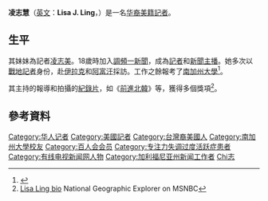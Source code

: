 {{Infobox journalist
| name         = 凌志慧
| image        = [[File:Lisa_ling_2007-03-29.jpg|220px]]
| caption      = 於[[明尼蘇達州|明尼蘇達州]][[聖凱瑟琳大學|聖凱瑟琳大學]]訪談節目後
| birth_date   = {{birth date and age|1973|8|30}}
| birth_place  =  [[美國|美國]][[加利福尼亞州|加利福尼亞州]][[沙加緬度|沙加緬度]]
| death_date  = 
| death_place = 
| education   = 
| occupation  = [[記者|記者]]
| alias       = 
| title       = 
| family      = 
| spouse      = 保羅·宋（2007年5月26日— ）
| domestic_partner =
| children    = 
| relatives   = 
| ethnic      = [[美籍华人|美籍华人]]
| religion    = 
| salary      = 
| networth    = 
| credits     = {{tsl|en|The View (U.S. TV series)|觀點 (美國電視節目)|观点}}、[[國家地理頻道|國家地理頻道]]、[[調頻一新聞|調頻一新聞]]、[[奧普拉·溫弗瑞脫口秀|奧普拉·溫弗瑞脫口秀]]、[[有線電視新聞網|有線電視新聞網]]
| agent       = 
| URL         = 
}}

'''凌志慧'''（[[英文|英文]]：'''Lisa J. Ling'''，{{bd|1973年|8月30日}}）是一名[[华裔美國人|华裔美籍]][[記者|記者]]。

==生平==
其妹妹為記者[[凌志美|凌志美]]。18歲時加入[[調頻一新聞|調頻一新聞]]，成為[[記者|記者]]和[[新聞主播|新聞主播]]。她多次以[[戰地記者|戰地記者]]身份，赴[[伊拉克|伊拉克]]和[[阿富汗|阿富汗]]採訪。工作之餘報考了[[南加州大學|南加州大學]]<ref>{{cite web | title = Lisa Ling: Host, National Geographic Ultimate Explorer | url = http://www.msnbc.msn.com/id/3080431/ | accessdate = 2009-08-05 | archive-date = 2007-11-30 | archive-url = https://web.archive.org/web/20071130012128/http://www.msnbc.msn.com/id/3080431/ | dead-url = no }}</ref>。

其主持的報導和拍攝的[[紀錄片|紀錄片]]，如《[[前進北韓|前進北韓]]》等，獲得多個獎項<ref>[http://www.msnbc.msn.com/id/3080431/ Lisa Ling bio] {{Wayback|url=http://www.msnbc.msn.com/id/3080431/ |date=20071130012128 }} National Geographic Explorer on MSNBC</ref>。

== 參考資料 ==
{{reflist}}
{{Authority control}}
{{US-bio-stub}}

{{DEFAULTSORT:L}}
[[Category:华人记者|Category:华人记者]]
[[Category:美國記者|Category:美國記者]]
[[Category:台灣裔美國人|Category:台灣裔美國人]]
[[Category:南加州大學校友|Category:南加州大學校友]]
[[Category:百人会会员|Category:百人会会员]]
[[Category:专注力失调过度活跃症患者|Category:专注力失调过度活跃症患者]]
[[Category:有线电视新闻网人物|Category:有线电视新闻网人物]]
[[Category:加利福尼亚州新闻工作者|Category:加利福尼亚州新闻工作者]]
[[Category:凌姓|Chi志]]